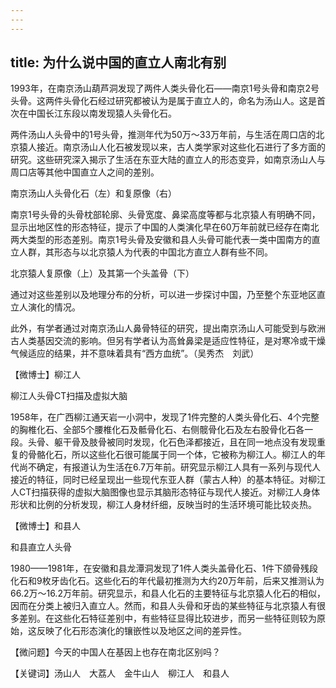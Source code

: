 ```yaml
---
---
---
```

title: 为什么说中国的直立人南北有别
---




1993年，在南京汤山葫芦洞发现了两件人类头骨化石——南京1号头骨和南京2号头骨。这两件头骨化石经过研究都被认为是属于直立人的，命名为汤山人。这是首次在中国长江东段以南发现猿人头骨化石。

两件汤山人头骨中的1号头骨，推测年代为50万～33万年前，与生活在周口店的北京猿人接近。南京汤山人化石被发现以来，古人类学家对这些化石进行了多方面的研究。这些研究深入揭示了生活在东亚大陆的直立人的形态变异，如南京汤山人与周口店等其他中国直立人之间的差别。

南京汤山人头骨化石（左）和复原像（右）



南京1号头骨的头骨枕部轮廓、头骨宽度、鼻梁高度等都与北京猿人有明确不同，显示出地区性的形态特征，提示了中国的人类演化早在60万年前就已经存在南北两大类型的形态差别。南京1号头骨及安徽和县人头骨可能代表一类中国南方的直立人群，其形态与以北京猿人为代表的中国北方直立人群有些不同。

北京猿人复原像（上）及其第一个头盖骨（下）



通过对这些差别以及地理分布的分析，可以进一步探讨中国，乃至整个东亚地区直立人演化的情况。

此外，有学者通过对南京汤山人鼻骨特征的研究，提出南京汤山人可能受到与欧洲古人类基因交流的影响。但另有学者认为高耸鼻梁是适应性特征，是对寒冷或干燥气候适应的结果，并不意味着具有“西方血统”。（吴秀杰　刘武）





【微博士】柳江人

柳江人头骨CT扫描及虚拟大脑



1958年，在广西柳江通天岩一小洞中，发现了1件完整的人类头骨化石、4个完整的胸椎化石、全部5个腰椎化石及骶骨化石、右侧髋骨化石及左右股骨化石各一段。头骨、躯干骨及肢骨被同时发现，化石色泽都接近，且在同一地点没有发现重复的骨骼化石，所以这些化石很可能属于同一个体，它被称为柳江人。柳江人的年代尚不确定，有报道认为生活在6.7万年前。研究显示柳江人具有一系列与现代人接近的特征，同时已经呈现出一些现代东亚人群（蒙古人种）的基本特征。对柳江人CT扫描获得的虚拟大脑图像也显示其脑形态特征与现代人接近。对柳江人身体形状和比例的分析发现，柳江人身材纤细，反映当时的生活环境可能比较炎热。

【微博士】和县人

和县直立人头骨



1980——1981年，在安徽和县龙潭洞发现了1件人类头盖骨化石、1件下颌骨残段化石和9枚牙齿化石。这些化石的年代最初推测为大约20万年前，后来又推测认为66.2万～16.2万年前。研究显示，和县人化石的主要特征与北京猿人化石的相似，因而在分类上被归入直立人。然而，和县人头骨和牙齿的某些特征与北京猿人有很多差别。在这些化石特征差别中，有些特征显得比较进步，而另一些特征则较为原始，这反映了化石形态演化的镶嵌性以及地区之间的差异性。

【微问题】今天的中国人在基因上也存在南北区别吗？

【关键词】汤山人　大荔人　金牛山人　柳江人　和县人